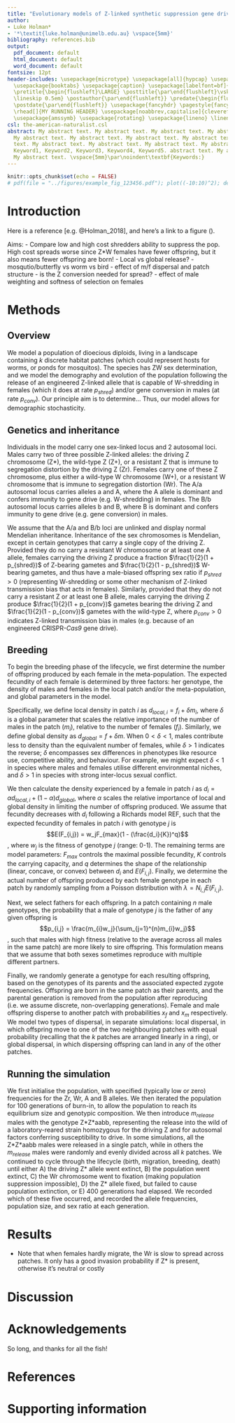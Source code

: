 ```yaml
---
title: "Evolutionary models of Z-linked synthetic suppression gene drives"
author:
- Luke Holman*
- '*\textit{luke.holman@unimelb.edu.au} \vspace{5mm}'
bibliography: references.bib
output:
  pdf_document: default
  html_document: default
  word_document: default
fontsize: 12pt
header-includes: \usepackage{microtype} \usepackage[all]{hypcap} \usepackage{amsmath}
  \usepackage{booktabs} \usepackage{caption} \usepackage[labelfont=bf]{caption} \usepackage{titling}
  \pretitle{\begin{flushleft}\LARGE} \posttitle{\par\end{flushleft}\vskip 0.5em} \preauthor{\begin{flushleft}\large
  \lineskip 0.5em} \postauthor{\par\end{flushleft}} \predate{\begin{flushleft}\large}
  \postdate{\par\end{flushleft}} \usepackage{fancyhdr} \pagestyle{fancy} \fancyhead[LO,LE]{\textsl{\leftmark}}
  \rhead[]{MY RUNNING HEADER} \usepackage[noabbrev,capitalise]{cleveref} \usepackage{titlefoot}
  \usepackage{amssymb} \usepackage{rotating} \usepackage{lineno} \linenumbers
csl: the-american-naturalist.csl
abstract: My abstract text. My abstract text. My abstract text. My abstract text.
  My abstract text. My abstract text. My abstract text. My abstract text. My abstract
  text. My abstract text. My abstract text. My abstract text. My abstract text. My
  Keyword1, Keyword2, Keyword3, Keyword4, Keyword5. abstract text. My abstract text.
  My abstract text. \vspace{5mm}\par\noindent\textbf{Keywords:}
---
```


```r
knitr::opts_chunk$set(echo = FALSE)
# pdf(file = "../figures/example_fig_123456.pdf"); plot((-10:10)^2); dev.off()
```

\maketitle\unmarkedfntext{*School of BioSciences, The University of Melbourne, Victoria, Australia.}

\newpage
# Introduction
Here is a reference [e.g. @Holman_2018], and here's a link to a figure (\autoref{example_plot}).

Aims:
  - Compare low and high cost shredders ability to suppress the pop. High cost spreads worse since Z*W females have fewer offspring, but it also means fewer offspring are born!
  - Local vs global release?
  - mosqutio/butterfly vs worm vs bird
  - effect of m/f dispersal and patch structure
  - is the Z conversion needed for spread?
  - effect of male weighting and softness of selection on females

# Methods

## Overview
We model a population of dioecious diploids, living in a landscape containing $k$ discrete habitat patches (which could represent hosts for worms, or ponds for mosquitos). The species has ZW sex determination, and we model the demography and evolution of the population following the release of an engineered Z-linked allele that is capable of W-shredding in females (which it does at rate $p_{shred}$) and/or gene conversion in males (at rate $p_{conv}$). Our principle aim is to determine...  Thus, our model allows for demographic stochasticity.

## Genetics and inheritance
Individuals in the model carry one sex-linked locus and 2 autosomal loci. Males carry two of three possible Z-linked alleles: the driving Z chromosome (Z\*), the wild-type Z (Z+), or a resistant Z that is immune to segregation distortion by the driving Z (Zr). Females carry one of these Z chromosome, plus either a wild-type W chromosome (W+), or a resistant W chromosome that is immune to segregation distortion (Wr). The A/a autosomal locus carries alleles a and A, where the A allele is dominant and confers immunity to gene drive (e.g. W-shredding) in females. The B/b autosomal locus carries alleles b and B, where B is dominant and confers immunity to gene drive (e.g. gene conversion) in males.

We assume that the A/a and B/b loci are unlinked and display normal Mendelian inheritance. Inheritance of the sex chromosomes is Mendelian, except in certain genotypes that carry a single copy of the driving Z. Provided they do no carry a resistant W chromosome or at least one A allele, females carrying the driving Z produce a fraction $\frac{1}{2}(1 + p_{shred})$ of Z-bearing gametes and $\frac{1}{2}(1 - p_{shred})$ W-bearing gametes, and thus have a male-biased offspring sex ratio if $p_{shred} > 0$ (representing W-shredding or some other mechanism of Z-linked transmission bias that acts in females). Similarly, provided that they do not carry a resistant Z or at least one B allele, males carrying the driving Z produce $\frac{1}{2}(1 + p_{conv})$ gametes bearing the driving Z and $\frac{1}{2}(1 - p_{conv})$ gametes with the wild-type Z, where $p_{conv} > 0$ indicates Z-linked transmission bias in males (e.g. because of an engineered CRISPR-_Cas9_ gene drive).


## Breeding
To begin the breeding phase of the lifecycle, we first determine the number of offspring produced by each female in the meta-population. The expected fecundity of each female is determined by three factors: her genotype, the density of males and females in the local patch and/or the meta-population, and global parameters in the model. 

Specifically, we define local density in patch $i$ as $d_{local,i} = f_i + \delta m_i$, where $\delta$ is a global parameter that scales the relative importance of the number of males in the patch ($m_i$), relative to the number of females ($f_i$). Similarly, we define global density as $d_{global} = f + \delta m$. When $0<\delta<1$, males contribute less to density than the equivalent number of females, while $\delta>1$ indicates the reverse; $\delta$ encompasses sex differences in phenotypes like resource use, competitive ability, and behaviour. For example, we might expect $\delta<1$ in species where males and females utilise different environmental niches, and $\delta>1$ in species with strong inter-locus sexual conflict.

We then calculate the density experienced by a female in patch $i$ as $d_i = \alpha d_{local,i} + (1-\alpha)d_{global}$, where $\alpha$ scales the relative importance of local and global density in limiting the number of offspring produced. We assume that fecundity decreases with $d_i$ following a Richards model REF, such that the expected fecundity of females in patch $i$ with genotype $j$ is $$E(F_{i,j}) = w_jF_{max}(1 - (\frac{d_i}{K})^q)$$, where $w_j$ is the fitness of genotype $j$ (range: 0-1). The remaining terms are model parameters: $F_{max}$ controls the maximal possible fecundity, $K$ controls the carrying capacity, and $q$ determines the shape of the relationship (linear, concave, or convex) between $d_i$ and $E(F_{i,j})$. Finally, we determine the actual number of offspring produced by each female genotype in each patch by randomly sampling from a Poisson distribution with $\lambda = N_{i,j}E(F_{i,j})$.

Next, we select fathers for each offspring. In a patch containing $n$ male genotypes, the probability that a male of genotype $j$ is the father of any given offspring is $$p_{i,j} = \frac{m_{i}w_j}{\sum_{j=1}^{n}m_{i}w_j}$$, such that males with high fitness (relative to the average across all males in the same patch) are more likely to sire offspring. This formulation means that we assume that both sexes sometimes reproduce with multiple different partners.

Finally, we randomly generate a genotype for each resulting offspring, based on the genotypes of its parents and the associated expected zygote frequencies. Offspring are born in the same patch as their parents, and the parental generation is removed from the population after reproducing (i.e. we assume discrete, non-overlapping generations). Female and male offspring disperse to another patch with probabilities $x_f$ and $x_m$ respectively. We model two types of dispersal, in separate simulations: local dispersal, in which offspring move to one of the two neighbouring patches with equal probability (recalling that the $k$ patches are arranged linearly in a ring), or global dispersal, in which dispersing offspring can land in any of the other patches.

## Running the simulation
We first initialise the population, with specified (typically low or zero) frequencies for the Zr, Wr, A and B alleles. We then iterated the population for 100 generations of burn-in, to allow the population to reach its equilibrium size and genotypic composition. We then introduce $m_{release}$ males with the genotype Z\*Z\*aabb, representing the release into the wild of a laboratory-reared strain homozygous for the driving Z and for autosomal factors conferring susceptibility to drive. In some simulations, all the Z\*Z\*aabb males were released in a single patch, while in others the $m_{release}$ males were randomly and evenly divided across all $k$ patches. We continued to cycle through the lifecycle (birth, migration, breeding, death) until either A) the driving Z\* allele went extinct, B) the population went extinct, C) the Wr chromosome went to fixation (making population suppression impossible), D) the Z\* allele fixed, but failed to cause population extinction, or E) 400 generations had elapsed. We recorded which of these five occurred, and recorded the allele frequencies, population size, and sex ratio at each generation. 



# Results

  - Note that when females hardly migrate, the Wr is slow to spread across patches. It only has a good invasion probability if Z* is present, otherwise it's neutral or costly

<!-- ![My figure legend. My figure legend. My figure legend. My figure legend. My figure legend. My figure legend. My figure legend. \label{example_plot}](../figures/example_fig_123456.pdf) -->

# Discussion


# Acknowledgements
So long, and thanks for all the fish!

# References
<div id="refs"></div>

\newpage
# Supporting information

